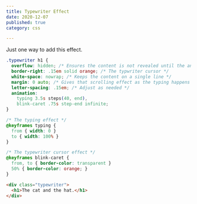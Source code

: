 ```yaml
---
title: Typewriter Effect
date: 2020-12-07
published: true
category: css

---
```


Just one way to add this effect.


```css
.typewriter h1 {
  overflow: hidden; /* Ensures the content is not revealed until the animation */
  border-right: .15em solid orange; /* The typwriter cursor */
  white-space: nowrap; /* Keeps the content on a single line */
  margin: 0 auto; /* Gives that scrolling effect as the typing happens */
  letter-spacing: .15em; /* Adjust as needed */
  animation: 
    typing 3.5s steps(40, end),
    blink-caret .75s step-end infinite;
}

/* The typing effect */
@keyframes typing {
  from { width: 0 }
  to { width: 100% }
}

/* The typewriter cursor effect */
@keyframes blink-caret {
  from, to { border-color: transparent }
  50% { border-color: orange; }
}
```


```html
<div class="typewriter">
  <h1>The cat and the hat.</h1>
</div>
```